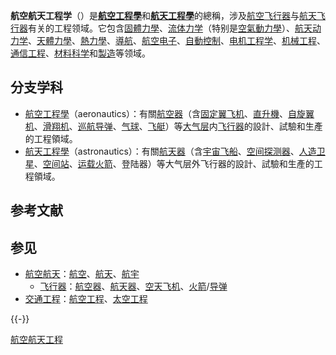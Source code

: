 {{noteTA
|G1 = Aero
|T= zh-hans:航空航天工程学; zh-tw:航空太空工程學;
|1 = zh-hans:航空航天工程学; zh-tw:航空太空工程學;
|2 = zh-hans:航天工程学; zh-tw:太空工程學;
}}

'''航空航天工程学'''（{{lang-en|aerospace engineering}}）是'''[[航空工程學|航空工程學]]'''和'''[[太空工程|航天工程學]]'''的總稱，涉及[[航空飞行器|航空飞行器]]与[[航天飞行器|航天飞行器]]有关的工程领域。它包含[[固體力學|固體力學]]、[[流体力学|流体力学]]（特别是[[空氣動力學|空氣動力學]]）、[[航天动力学|航天动力学]]、[[天體力學|天體力學]]、[[熱力學|熱力學]]、[[導航|導航]]、[[航空电子|航空电子]]、[[自動控制|自動控制]]、[[电机工程学|电机工程学]]、[[机械工程|机械工程]]、[[通信工程|通信工程]]、[[材料科学|材料科学]]和[[製造|製造]]等领域。

== 分支学科 ==
* [[航空工程學|航空工程學]]（aeronautics）：有關[[航空器|航空器]]（含[[固定翼飞机|固定翼飞机]]、[[直升機|直升機]]、[[自旋翼机|自旋翼机]]、[[滑翔机|滑翔机]]、[[巡航导弹|巡航导弹]]、[[气球|气球]]、[[飞艇|飞艇]]）等[[大气层|大气层]]内[[飞行器|飞行器]]的設計、試驗和生產的工程領域。
* [[航天工程學|航天工程學]]（astronautics）：有關[[航天器|航天器]]（含[[宇宙飞船|宇宙飞船]]、[[空间探测器|空间探测器]]、[[人造卫星|人造卫星]]、[[空间站|空间站]]、[[运载火箭|运载火箭]]、登陆器）等大气层外飞行器的設計、試驗和生產的工程領域。

== 参考文献 ==
{{Reflist}}

== 参见 ==
{{Portal|航天|航空|工程}}
* [[航空航天|航空航天]]：[[航空|航空]]、[[航天|航天]]、[[航宇|航宇]]
** [[飞行器|飞行器]]：[[航空器|航空器]]、[[航天器|航天器]]、[[空天飞机|空天飞机]]、[[火箭|火箭]]/[[导弹|导弹]]
* [[交通工程|交通工程]]：[[航空工程|航空工程]]、[[太空工程|太空工程]]

{{-}}
{{Engineering fields}}
{{技术}}
{{系统工程}}

[[Category:航空航天工程|]]

{{authority control}}
{{科技小作品}}